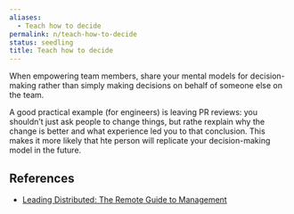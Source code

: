 ```yaml
---
aliases:
  - Teach how to decide
permalink: n/teach-how-to-decide
status: seedling
title: Teach how to decide
---
```

When empowering team members, share your mental models for decision-making rather than simply making decisions on behalf of someone else on the team.

A good practical example (for engineers) is leaving PR reviews: you shouldn’t just ask people to change things, but rathe rexplain why the change is better and what experience led you to that conclusion. This makes it more likely that hte person will replicate your decision-making model in the future.

## References

- [Leading Distributed: The Remote Guide to Management](https://twist.com/remote-work-guides/remote-management)
